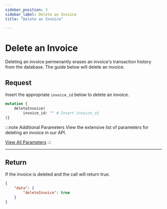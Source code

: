 ```yaml
---
sidebar_position: 3
sidebar_label: Delete an Invoice
title: "Delete an Invoice"

---
```



# Delete an Invoice
Deleting an invoice permenantly erases an invoice's transaction history from the database. The guide below will delete an invoice.

## Request
Insert the appropriate `invoice_id` below to delete an invoice.

```graphql title="GraphQL"
mutation {
    deleteInvoice(
        invoice_id: "" # Insert invoice_id 
)}
```
:::note  Additional Parameters
View the extensive list of parameters for deleting an invoice in our API. 

<a href= "../../api/invoice#delete-an-invoice" class="button button--primary button--md">View All Parameters</a>
:::

***

## Return
If the invoice is deleted and the call will return true.

```JSON title="JSON"
{
    "data": {
        "deleteInvoice": true
    }
}
```



